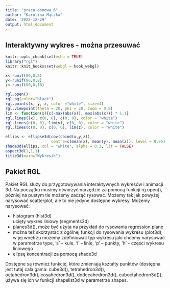 ---
title: "praca domowa 6"
author: "Karolina Mączka"
date: '2022-12-29'
output: html_document
---

## Interaktywny wykres - można przesuwać
```{r setup, include=FALSE}
knitr::opts_chunk$set(echo = TRUE)
library("rgl")
knitr::knit_hooks$set(webgl = hook_webgl)

```
```{r, test-rgl, webgl=TRUE}
x<-runif(80,0,5)
y<-runif(80,0,8)
z<-runif(80,0,10)

rgl.open() 
rgl.bg(color="black")
rgl.points(x, y, z, color ="white", size=4) 
rgl.viewpoint(theta = 20, phi = 20, zoom = 0.8)
lim <- function(x){c(-max(abs(x)), max(abs(x))) * 1.1}
rgl.lines((x), c(0, 0), c(0, 0), color = "white")
rgl.lines(c(0, 0), lim(y), c(0, 0), color = "white")
rgl.lines(c(0, 0), c(0, 0), lim(z), color = "white")

ellips <- ellipse3d(cov(cbind(x,y,z)), 
                    centre=c(mean(x), mean(y), mean(z)), level = 0.95)
shade3d(ellips, col = "white", alpha = 0.3, lit = FALSE)
aspect3d(1,1,1)
title3d(main="Wykresik")

```

## Pakiet RGL

Pakiet RGL służy do przygotowywania interaktywnych wykresów i animacji 3d. Na początku musimy otworzyć narzędzie za pomocą funkcji rg.open(), później na pustym tle możemy zacząć rysować. Możemy tak jak powyżej narysować scatterplot, ale to nie jedyne dostępne wykresy. Możemy narysować:\

- histogram (hist3d)\
 ucięty wykres liniowy (segments3d)\
- planes3d(), może być użyta na przykład do rysowania regression plane\
- można też skorzystać z ogólnej funkcji do rysowania wykresu (plot3d), w jej wnętrzu możemy zdefiniować typ wykresu jaki chcemy narysować w parametrze type, ‘s’ – kule, ‘l’ – linie, ‘p’ – punkty, ‘h’ – części wykresu liniowego\
- elipsę koncentracji za pomocą shade3d  
  
Dostępne są również funkcje, które zmieniają kształty punktów (dostępna jest tutaj cała gama: cube3d(), tetrahedron3d(), octahedron3d(),icosahedron3d(), dodecahedron3d(), cuboctahedron3d()), używa się ich w funkcji shapelist3d w parametrze shapes. 

